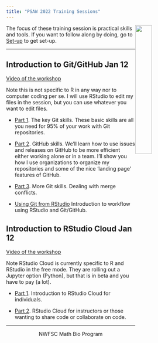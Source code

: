 ```yaml
---
title: "PSAW 2022 Training Sessions"
---
```


<img style="float: right;" src="images/tools-logo-transparent.png" width=30%>

The focus of these training session is practical skills and tools. If you want to follow along by doing, go to [Set-up](set-up.html) to get set-up.

<hr>

## Introduction to Git/GitHub Jan 12

[Video of the workshop](https://youtu.be/nNl8KqA57A0)

Note this is not specific to R in any way nor to computer coding per se. I will use RStudio to edit my files in the session, but you can use whatever you want to edit files.

* [Part 1](git-part1.html). The key Git skills. These basic skills are all you need for 95% of your work with Git repositories.

* [Part 2](git-part2.html). GitHub skills. We'll learn how to use issues and releases on GitHub to be more efficient either working alone or in a team. I'll show you how I use organizations to organize my repositories and some of the nice 'landing page' features of GitHub.

* [Part 3](git-part3.html). More Git skills. Dealing with merge conflicts.

* [Using Git from RStudio](Git-RStudio.html) Introduction to workflow using RStudio and Git/GitHub.


## Introduction to RStudio Cloud Jan 12

[Video of the workshop](https://youtu.be/2xLf3uK-J0U)

Note RStudio Cloud is currently specific to R and RStudio in the free mode. They are rolling out a Jupyter option (Python), but that is in beta and you have to pay (a lot).

* [Part 1](rstudiocloud-part1.html). Introduction to RStudio Cloud for individuals.

* [Part 2](rstudiocloud-part2.html). RStudio Cloud for instructors or those wanting to share code or collaborate on code.


<!--
### Building a Data R Packages

* [Part 1](week6.html). Intro to R packages for data and code. How to build an R package in RStudio. In the second half of the lecture, I will show you how to make an R data package and what that can do to allow data documentation, data revision tracking, data versioning and data sharing.

* [Part 2](week7.html). Intro to **roxygen2** for documentation and **pkgdown** for package websites. Even if you don't do the coding on your team, you should be aware of how documentation works so you can contribute and the tools for automating tasks like a project website so your team doesn't fall into inefficient workflows.

* [Part 3](week8.html). Advanced topics for developers. How to set up a NAMESPACE, passing `R CMD check`, debugging tools, coding GitHub Actions workflows, C++ code in your package. I am going to pass on tips to help you understand how these things work so you don't waste hours figuring it out or fall back on hacky solutions.

-->


<hr>

<div style="text-align: center">
<i class="fas fa-cubes"></i> NWFSC Math Bio Program <i class="fas fa-cubes"></i>
</div>
